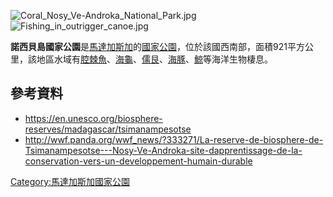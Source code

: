 {{Expand language|1=en|time=2021-02-19T16:28:56+00:00}}
[[Image:Coral_Nosy_Ve-Androka_National_Park.jpg|right]]
[[Image:Fishing_in_outrigger_canoe.jpg|right]]

'''諾西貝島國家公園'''是[[馬達加斯加|馬達加斯加]]的[[國家公園|國家公園]]，位於該國西南部，面積921平方公里，該地區水域有[[腔棘魚|腔棘魚]]、[[海龜|海龜]]、[[儒艮|儒艮]]、[[海豚|海豚]]、[[鯨|鯨]]等海洋生物棲息。

==參考資料==
* https://en.unesco.org/biosphere-reserves/madagascar/tsimanampesotse {{Wayback|url=https://en.unesco.org/biosphere-reserves/madagascar/tsimanampesotse |date=20190407030147 }}
* http://wwf.panda.org/wwf_news/?333271/La-reserve-de-biosphere-de-Tsimanampesotse---Nosy-Ve-Androka-site-dapprentissage-de-la-conservation-vers-un-developpement-humain-durable {{Wayback|url=http://wwf.panda.org/wwf_news/?333271%2FLa-reserve-de-biosphere-de-Tsimanampesotse---Nosy-Ve-Androka-site-dapprentissage-de-la-conservation-vers-un-developpement-humain-durable |date=20190407030037 }}

{{Madagascar-geo-stub}}
[[Category:馬達加斯加國家公園|Category:馬達加斯加國家公園]]
